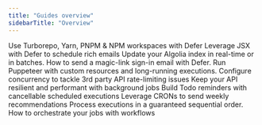 ```yaml
---
title: "Guides overview"
sidebarTitle: "Overview"
---
```


<CardGroup col={2}>
  <Card title="Setup a monorepo" href="/guides/monorepo">
    Use Turborepo, Yarn, PNPM & NPM workspaces with Defer
  </Card>
  <Card title="Schedule emails with Resend" href="/guides/emails-resend">
    Leverage JSX with Defer to schedule rich emails
  </Card>
  <Card title="Reliable and fast Algolia indexing" href="/guides/algolia-defer">
    Update your Algolia index in real-time or in batches.
  </Card>
  <Card
    title="Sending time-sensitive notifications"
    href="/guides/time-sensitive-notifications"
  >
    How to send a magic-link sign-in email with Defer.
  </Card>
  <Card
    title="How to run Puppeteer on Node.js without limitations"
    href="/guides/puppeteer-js-node"
  >
    Run Puppeteer with custom resources and long-running executions.
  </Card>
  <Card title="API rate limiting" href="/guides/api-rate-limiting">
    Configure concurrency to tackle 3rd party API rate-limiting issues
  </Card>
  <Card title="Offload your API" href="/guides/api-offloading">
    Keep your API resilient and performant with background jobs
  </Card>
  <Card title="Create and Manage Reminders" href="/guides/todo-reminders">
    Build Todo reminders with cancellable scheduled executions
  </Card>
  <Card
    title="Build a CRON that scales over time"
    href="/guides/weekly-recommendations"
  >
    Leverage CRONs to send weekly recommendations
  </Card>
  <Card title="Enable FIFO executions processing" href="/guides/fifo-queue">
    Process executions in a guaranteed sequential order.
  </Card>
  <Card title="Onboarding workflow" href="/guides/onboarding-workflow">
    How to orchestrate your jobs with workflows
  </Card>
</CardGroup>
